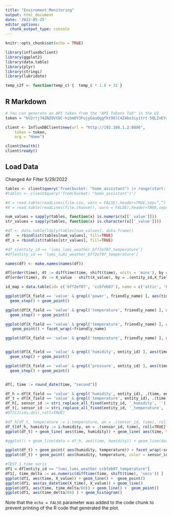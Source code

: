---
title: "Enviroment Monitoring"
output: html_document
date: '2022-05-25'
editor_options: 
  chunk_output_type: console
---

```{r setup, include=FALSE}
knitr::opts_chunk$set(echo = TRUE)

library(influxdbclient)
library(ggplot2)
library(data.table)
library(plyr)
library(stringi)
library(lubridate)

temp_c2f <- function(temp_c) {  temp_c * 1.8 + 32 }
```

## R Markdown

```{r cars}
# You can generate an API token from the "API Tokens Tab" in the UI
token = "bV2rtj74ZN2OVtDC-hibmOY3FujyGauOggfkt9OlC4Z4bx3iy1trt-5QLZvEYrbltWuEggEU_rLNKwkzDvzM6Q=="

client <- InfluxDBClient$new(url = "http://192.168.1.2:8086",
    token = token,
    org = "Home")

client$health()
client$ready()
```

## Load Data
Changed Air Filter 5/29/2022

```{r load_data, echo=FALSE}
tables <- client$query('from(bucket: "home_assistant") |> range(start: -5d)')
#tables <- client$query('from(bucket: "home_assistant")')

#X = read.table(readLines(file.csv, warn = FALSE),header=TRUE,sep=”,”)
#X = read.table(readLines(file.choose(), warn = FALSE),header=TRUE,sep=”,”)

num_values = sapply(tables, function(x) is.numeric(x[['_value']]))
str_values = sapply(tables, function(x) is.character(x[['_value']])) 

#df <- data.table(ldply(tables[num_values], data.frame))
df   = rbindlist(tables[num_values], fill=TRUE)
df_s = rbindlist(tables[str_values], fill=TRUE)

#df_s[entity_id == 'lumi_lumi_weather_bff2ef07_temperature']
#df[entity_id == 'lumi_lumi_weather_bff2ef07_temperature']

names(df) <- make.names(names(df))

df[order(time), dt := difftime(time, shift(time), units = 'mins'), by = .(entity_id,X_field)]
df[order(time), dv := X_value - shift(X_value), by = .(entity_id,X_field)]

id_map = data.table(id= c('bff2ef07', 'ccbfeb07'), name = c('attic', 'bedroom'))

ggplot(df[X_field == 'value' & grepl('power', friendly_name) ], aes(time, X_value, group = friendly_name, color = friendly_name)) + 
  geom_step() + geom_point()

ggplot(df[X_field == 'value' & grepl('temperature', friendly_name) ], aes(time, temp_c2f(X_value), group = friendly_name, color = friendly_name)) + 
  geom_step() + geom_point()

ggplot(df[X_field == 'value' & grepl('temperature', friendly_name) ], aes(X_value, pmax(-10, pmin(10, 60*dv/dt)), group = friendly_name, color = friendly_name)) + 
   geom_point() + facet_wrap(~friendly_name)

ggplot(df[X_field == 'value' & grepl('temperature', friendly_name) ], aes(time, friendly_name, fill = X_value)) + geom_tile() + scale_fill_distiller(palette = "Spectral")


ggplot(df[X_field == 'value' & grepl('humidity', entity_id) ], aes(time, X_value, group = entity_id, color = entity_id)) + 
  geom_step() + geom_point()

ggplot(df[X_field == 'value' & grepl('pressure', entity_id) ], aes(time, X_value, group = entity_id, color = entity_id)) + 
  geom_step() + geom_point()


df[, time := round_date(time, "second")]

df_h = df[X_field == 'value' & grepl('humidity', entity_id), .(time, entity_id, humidity = X_value) ]
df_t = df[X_field == 'value' & grepl('temperature', entity_id), .(time, entity_id, temperature = X_value) ]
df_h[, sensor_id := stri_replace_all_fixed(entity_id, '_humidity', '') ]
df_t[, sensor_id := stri_replace_all_fixed(entity_id, '_temperature', '') ]
#DT[CJ(ids,dts),roll=TRUE]

#df_h[df_t, temperature := i.temperature, on = .(sensor_id, time), roll=TRUE]
df_t[df_h, humidity := i.humidity, on = .(sensor_id, time), roll=TRUE]
ggplot(df_t) + geom_line( aes(time, humidity)) + geom_line( aes(time, temperature)) + facet_wrap(~sensor_id)

#ggplot() + geom_line(data = df_h, aes(time, humidity)) + geom_line(data = df_t, aes(time, temperature)) + facet_wrap(~sensor_id)

ggplot(df_t) + geom_point( aes(humidity, temperature)) + facet_wrap(~sensor_id)
ggplot(df_t) + geom_point( aes(humidity, temperature, color = sensor_id))

#TEST 1 time seris
df1 = df[entity_id == "lumi_lumi_weather_ccbfeb07_temperature"]
df1[, time_delta := as.numeric(difftime(time, shift(time), 'secs')) ]
ggplot(df1, aes(time, X_value)) + geom_line() +  geom_point()
ggplot(df1, aes(as_datetime(X_time), X_value)) + geom_line()
ggplot(df1, aes(time, time_delta/60)) + geom_line() +  geom_point()
ggplot(df1, aes(time_delta/60) ) + geom_histogram()

```

Note that the `echo = FALSE` parameter was added to the code chunk to prevent printing of the R code that generated the plot.
